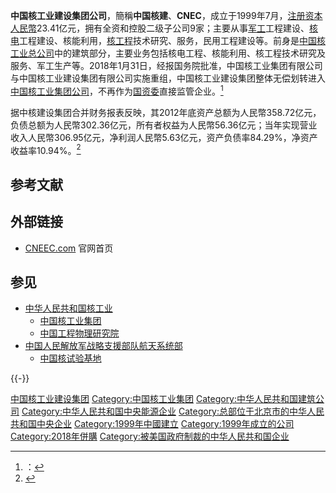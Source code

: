 {{Infobox Company 
| company_name = 中国核工业建设集团公司
| company_name_en = China Nuclear E&C Group
| company_logo = China Nuclear Engineering& Construction Corporation (CNEC).svg
| company_type = [[中国中央企业|中国中央企业]] 
| company_slogan = 
| foundation = 1999年7月1日
| location =  [[中国|中国]]
| key_people =[[总经理|总经理]]兼任[[董事长|董事长]]、[[党组书记|党组书记]]：顾军
| industry =  核工业、能源、基礎建設
| sales =  
| profit =  
| revenue =
|subsid  =[[中國核工業二三建設|中國核工業二三建設]]<br>[[中國核工業二三國際|中國核工業二三國際]]<br>[[中核檢修有限公司|中核檢修有限公司]]
| asset =  
| market_value =  
| num_employees =  
| products =  
| homepage = 
}}

'''中国核工业建设集团公司'''，簡稱'''中国核建'''、'''CNEC'''，成立于1999年7月，[[注册资本|注册资本]][[人民幣|人民幣]]23.41亿元，拥有全资和控股二级子公司9家；主要从事[[军工|军工]]工程建设、[[核电|核电]]工程建设、核能利用，[[核工程|核工程]]技术研究、服务，民用工程建设等。前身是[[中国核工业总公司|中国核工业总公司]]中的建筑部分，主要业务包括核电工程、核能利用、核工程技术研究及服务、军工生产等。2018年1月31日，经报国务院批准，中国核工业集团有限公司与中国核工业建设集团有限公司实施重组，中国核工业建设集团整体无偿划转进入[[中国核工业集团公司|中国核工业集团公司]]，不再作为[[国务院国有资产监督管理委员会|国资委]]直接监管企业。<ref>：{{cite web|url = http://www.sasac.gov.cn/n2588035/n2641579/n2641660/c8551590/content.html|title = 中国核工业集团有限公司与中国核工业建设集团有限公司实施重组|accessdate = 2018-01-31|date = |website = www.sasac.gov.cn|archive-date = 2020-11-04|archive-url = https://web.archive.org/web/20201104132600/http://www.sasac.gov.cn/n2588035/n2641579/n2641660/c8551590/content.html|dead-url = no}}</ref>
 
据中核建设集团合并财务报表反映，其2012年底资产总额为人民幣358.72亿元，负债总额为人民幣302.36亿元，所有者权益为人民幣56.36亿元；当年实现营业收入人民幣306.95亿元，净利润人民幣5.63亿元，资产负债率84.29%，净资产收益率10.94%。<ref>{{Cite web |url=http://www.audit.gov.cn/n1992130/n1992150/n1992500/3599323.html |title=[[中华人民共和国审计署|中华人民共和国审计署]]2014年第10号公告：中国核工业建设集团公司2012年度财务收支审计结果 |accessdate=2014-06-26 |archive-date=2014-07-15 |archive-url=https://web.archive.org/web/20140715101417/http://www.audit.gov.cn/n1992130/n1992150/n1992500/3599323.html |dead-url=no }}</ref>

== 参考文献 ==
{{Reflist}}

== 外部链接 ==
* [https://web.archive.org/web/20081121021307/http://www.cnecc.com/ CNEEC.com] 官网首页

== 参见 ==
{{Portal|中华人民共和国|四川|核技术}}
* [[中华人民共和国核工业|中华人民共和国核工业]]
** [[中国核工业集团|中国核工业集团]]
** [[中国工程物理研究院|中国工程物理研究院]]
* [[中国人民解放军战略支援部队航天系统部|中国人民解放军战略支援部队航天系统部]]
** [[中国核试验基地|中国核试验基地]]

{{-}}
{{中国十二大军工集团}}
{{CSI-300}}

[[Category:中国核工业建设集团|]]
[[Category:中国核工业集团|Category:中国核工业集团]]
[[Category:中华人民共和国建筑公司|Category:中华人民共和国建筑公司]]
[[Category:中华人民共和国中央能源企业|Category:中华人民共和国中央能源企业]]
[[Category:总部位于北京市的中华人民共和国中央企业|Category:总部位于北京市的中华人民共和国中央企业]]
[[Category:1999年中國建立|Category:1999年中國建立]]
[[Category:1999年成立的公司|Category:1999年成立的公司]]
[[Category:2018年併購|Category:2018年併購]]
[[Category:被美国政府制裁的中华人民共和国企业|Category:被美国政府制裁的中华人民共和国企业]]